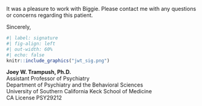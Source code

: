 It was a pleasure to work with Biggie.
Please contact me with any questions or concerns regarding this patient.

Sincerely,

```r
#| label: signature
#| fig-align: left
#| out-width: 60%
#| echo: false
knitr::include_graphics("jwt_sig.png")
```

**Joey W. Trampush, Ph.D.**\
Assistant Professor of Psychiatry\
Department of Psychiatry and the Behavioral Sciences\
University of Southern California Keck School of Medicine\
CA License PSY29212  

